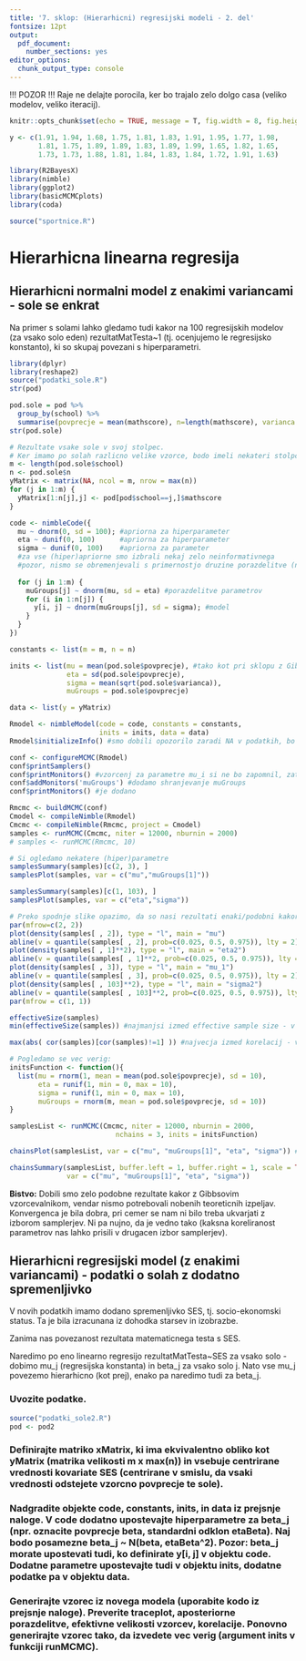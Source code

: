 ```yaml
---
title: '7. sklop: (Hierarhicni) regresijski modeli - 2. del'
fontsize: 12pt
output:
  pdf_document:
    number_sections: yes
editor_options:
  chunk_output_type: console
---
```




!!! POZOR !!! Raje ne delajte porocila, ker bo trajalo zelo dolgo casa (veliko modelov, veliko iteracij).



```r
knitr::opts_chunk$set(echo = TRUE, message = T, fig.width = 8, fig.height = 5, out.width = "0.8\\textwidth")
```

```r
y <- c(1.91, 1.94, 1.68, 1.75, 1.81, 1.83, 1.91, 1.95, 1.77, 1.98, 
       1.81, 1.75, 1.89, 1.89, 1.83, 1.89, 1.99, 1.65, 1.82, 1.65, 
       1.73, 1.73, 1.88, 1.81, 1.84, 1.83, 1.84, 1.72, 1.91, 1.63)

```

```r
library(R2BayesX)
library(nimble)
library(ggplot2)
library(basicMCMCplots)
library(coda)

source("sportnice.R")
```


# Hierarhicna linearna regresija

## Hierarhicni normalni model z enakimi variancami - sole se enkrat

Na primer s solami lahko gledamo tudi kakor na 100 regresijskih modelov (za vsako solo eden) rezultatMatTesta~1 (tj. ocenjujemo le regresijsko konstanto), ki so skupaj povezani s hiperparametri.

```r
library(dplyr)
library(reshape2)
source("podatki_sole.R")
str(pod)

pod.sole = pod %>%
  group_by(school) %>%
  summarise(povprecje = mean(mathscore), n=length(mathscore), varianca = var(mathscore))
str(pod.sole)

# Rezultate vsake sole v svoj stolpec.
# Ker imamo po solah razlicno velike vzorce, bodo imeli nekateri stolpci na koncu NA (bo delovalo v redu).
m <- length(pod.sole$school)
n <- pod.sole$n
yMatrix <- matrix(NA, ncol = m, nrow = max(n))
for (j in 1:m) {
  yMatrix[1:n[j],j] <- pod[pod$school==j,]$mathscore
}
```

```r
code <- nimbleCode({
  mu ~ dnorm(0, sd = 100); #apriorna za hiperparameter
  eta ~ dunif(0, 100)      #apriorna za hiperparameter
  sigma ~ dunif(0, 100)    #apriorna za parameter
  #za vse (hiper)apriorne smo izbrali nekaj zelo neinformativnega
  #pozor, nismo se obremenjevali s primernostjo druzine porazdelitve (npr. inverzna gama), saj ne bomo nic teroreticno izracunali
  
  for (j in 1:m) {
    muGroups[j] ~ dnorm(mu, sd = eta) #porazdelitve parametrov
    for (i in 1:n[j]) {
      y[i, j] ~ dnorm(muGroups[j], sd = sigma); #model
    }
  }
})

constants <- list(m = m, n = n)

inits <- list(mu = mean(pod.sole$povprecje), #tako kot pri sklopu z Gibbsovim vzorcevalnikom
              eta = sd(pod.sole$povprecje),
              sigma = mean(sqrt(pod.sole$varianca)),
              muGroups = pod.sole$povprecje)

data <- list(y = yMatrix)
```

```r
Rmodel <- nimbleModel(code = code, constants = constants,
                      inits = inits, data = data)
Rmodel$initializeInfo() #smo dobili opozorilo zaradi NA v podatkih, bo vseeno v redu

conf <- configureMCMC(Rmodel)
conf$printSamplers()
conf$printMonitors() #vzorcenj za parametre mu_i si ne bo zapomnil, zato to spodaj dodamo
conf$addMonitors('muGroups') #dodamo shranjevanje muGroups
conf$printMonitors() #je dodano

Rmcmc <- buildMCMC(conf)
Cmodel <- compileNimble(Rmodel)
Cmcmc <- compileNimble(Rmcmc, project = Cmodel)
samples <- runMCMC(Cmcmc, niter = 12000, nburnin = 2000)
# samples <- runMCMC(Rmcmc, 10)

# Si ogledamo nekatere (hiper)parametre
samplesSummary(samples)[c(2, 3), ]
samplesPlot(samples, var = c("mu","muGroups[1]"))

samplesSummary(samples)[c(1, 103), ]
samplesPlot(samples, var = c("eta","sigma"))

# Preko spodnje slike opazimo, da so nasi rezultati enaki/podobni kakor v 6. sklopu z Gibbsovim vzorcevalnikom:
par(mfrow=c(2, 2))
plot(density(samples[ , 2]), type = "l", main = "mu")
abline(v = quantile(samples[ , 2], prob=c(0.025, 0.5, 0.975)), lty = 2)
plot(density(samples[ , 1]**2), type = "l", main = "eta2")
abline(v = quantile(samples[ , 1]**2, prob=c(0.025, 0.5, 0.975)), lty = 2)
plot(density(samples[ , 3]), type = "l", main = "mu_1")
abline(v = quantile(samples[ , 3], prob=c(0.025, 0.5, 0.975)), lty = 2)
plot(density(samples[ , 103]**2), type = "l", main = "sigma2")
abline(v = quantile(samples[ , 103]**2, prob=c(0.025, 0.5, 0.975)), lty = 2)
par(mfrow = c(1, 1))

effectiveSize(samples)
min(effectiveSize(samples)) #najmanjsi izmed effective sample size - v redu

max(abs( cor(samples)[cor(samples)!=1] )) #najvecja izmed korelacij - v redu

# Pogledamo se vec verig:
initsFunction <- function(){
  list(mu = rnorm(1, mean = mean(pod.sole$povprecje), sd = 10),
       eta = runif(1, min = 0, max = 10),
       sigma = runif(1, min = 0, max = 10),
       muGroups = rnorm(m, mean = pod.sole$povprecje, sd = 10))
}

samplesList <- runMCMC(Cmcmc, niter = 12000, nburnin = 2000,
                          nchains = 3, inits = initsFunction)

chainsPlot(samplesList, var = c("mu", "muGroups[1]", "eta", "sigma")) #dobro

chainsSummary(samplesList, buffer.left = 1, buffer.right = 1, scale = TRUE, #dobro
              var = c("mu", "muGroups[1]", "eta", "sigma"))
```

**Bistvo:** Dobili smo zelo podobne rezultate kakor z Gibbsovim vzorcevalnikom, vendar nismo potrebovali nobenih teoreticnih izpeljav. Konvergenca je bila dobra, pri cemer se nam ni bilo treba ukvarjati z izborom samplerjev. Ni pa nujno, da je vedno tako (kaksna koreliranost parametrov nas lahko prisili v drugacen izbor samplerjev).

## Hierarhicni regresijski model (z enakimi variancami) - podatki o solah z dodatno spremenljivko

V novih podatkih imamo dodano spremenljivko SES, tj. socio-ekonomski status. Ta je bila izracunana iz dohodka starsev in izobrazbe.

Zanima nas povezanost rezultata matematicnega testa s SES.

Naredimo po eno linearno regresijo rezultatMatTesta~SES za vsako solo - dobimo mu_j (regresijska konstanta) in beta_j za vsako solo j. Nato vse mu_j povezemo hierarhicno (kot prej), enako pa naredimo tudi za beta_j.

### Uvozite podatke.

```r
source("podatki_sole2.R")
pod <- pod2
```

### Definirajte matriko xMatrix, ki ima ekvivalentno obliko kot yMatrix (matrika velikosti m x max(n)) in vsebuje centrirane vrednosti kovariate SES (centrirane v smislu, da vsaki vrednosti odstejete vzorcno povprecje te sole).


### Nadgradite objekte code, constants, inits, in data iz prejsnje naloge. V code dodatno upostevajte hiperparametre za beta_j (npr. oznacite povprecje beta, standardni odklon etaBeta). Naj bodo posamezne beta_j ~ N(beta, etaBeta^2). Pozor: beta_j morate upostevati tudi, ko definirate y[i, j] v objektu code. Dodatne parametre upostevajte tudi v objektu inits, dodatne podatke pa v objektu data.


### Generirajte vzorec iz novega modela (uporabite kodo iz prejsnje naloge). Preverite traceplot, aposteriorne porazdelitve, efektivne velikosti vzorcev, korelacije. Ponovno generirajte vzorec tako, da izvedete vec verig (argument inits v funkciji runMCMC).


